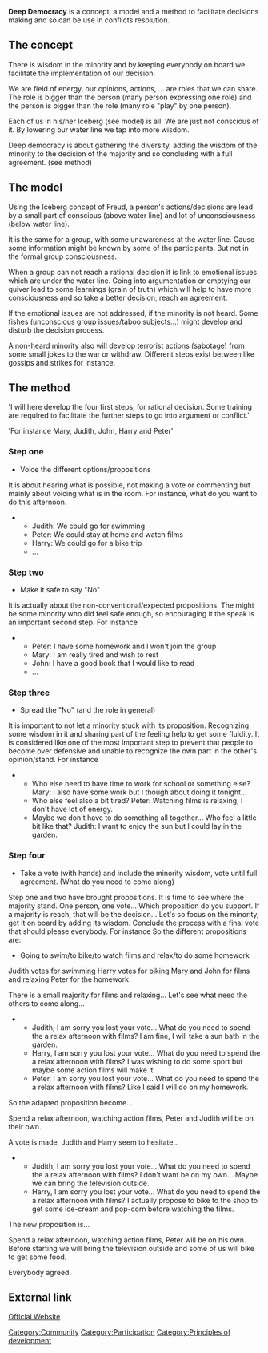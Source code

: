 '''Deep Democracy''' is a concept, a model and a method to facilitate decisions making and so can be use in conflicts resolution.

== The concept ==
There is wisdom in the minority and by keeping everybody on board we facilitate the implementation of our decision.

We are field of energy, our opinions, actions, ... are roles that we can share. The role is bigger than the person (many person expressing one role) and the person is bigger than the role (many role "play" by one person).

Each of us in his/her Iceberg (see model) is all. We are just not conscious of it. By lowering our water line we tap into more wisdom. 

Deep democracy is about gathering the diversity, adding the wisdom of the minority to the decision of the majority and so concluding with a full agreement. (see method)

== The model ==
Using the Iceberg concept of Freud, a person's actions/decisions are lead by a small part of conscious (above water line) and lot of unconsciousness (below water line). 

It is the same for a group, with some unawareness at the water line. Cause some information might be known by some of the participants. But not in the formal group consciousness.

When a group can not reach a rational decision it is link to emotional issues which are under the water line. Going into argumentation or emptying our quiver lead to some learnings (grain of truth) which will help to have more consciousness and so take a better decision, reach an agreement.

If the emotional issues are not addressed, if the minority is not heard. Some fishes (unconscious group issues/taboo subjects...) might develop and disturb the decision process.

A non-heard minority also will develop terrorist actions (sabotage) from some small jokes to the war or withdraw. Different steps exist between like gossips and strikes for instance.

== The method ==
'I will here develop the four first steps, for rational decision. Some training are required to facilitate the further steps to go into argument or conflict.'

'For instance Mary, Judith, John, Harry and Peter'

=== Step one ===

* Voice the different options/propositions

It is about hearing what is possible, not making a vote or commenting but mainly about voicing what is in the room. 
For instance, what do you want to do this afternoon.
** Judith: We could go for swimming
** Peter: We could stay at home and watch films
** Harry: We could go for a bike trip
** ...

=== Step two ===

* Make it safe to say "No"

It is actually about the non-conventional/expected propositions. The might be some minority who did feel safe enough, so encouraging it the speak is an important second step.
For instance
** Peter: I have some homework and I won't join the group
** Mary: I am really tired and wish to rest
** John: I have a good book that I would like to read
** ...


=== Step three ===

* Spread the "No" (and the role in general)
It is important to not let a minority stuck with its proposition. Recognizing some wisdom in it and sharing part of the feeling help to get some fluidity. It is considered like one of the most important step to prevent that people to become over defensive and unable to recognize the own part in the other's opinion/stand.
For instance
** Who else need to have time to work for school or something else? Mary: I also have some work but I though about doing it tonight...
** Who else feel also a bit tired? Peter: Watching films is relaxing, I don't have lot of energy.
** Maybe we don't have to do something all together... Who feel a little bit like that? Judith: I want to enjoy the sun but I could lay in the garden.

===Step four===
* Take a vote (with hands) and include the minority wisdom, vote until full agreement. (What do you need to come along)
Step one and two have brought propositions. It is time to see where the majority stand. One person, one vote... Which proposition do you support. If a majority is reach, that will be the decision... Let's so focus on the minority, get it on board by adding its wisdom. Conclude the process with a final vote that should please everybody.
For instance
So the different propositions are:
*Going to swim/to bike/to watch films and relax/to do some homework
Judith votes for swimming
Harry votes for biking
Mary and John for films and relaxing
Peter for the homework

There is a small majority for films and relaxing... Let's see what need the others to come along...
** Judith, I am sorry you lost your vote... What do you need to spend the a relax afternoon with films? I am fine, I will take a sun bath in the garden.
** Harry, I am sorry you lost your vote... What do you need to spend the a relax afternoon with films? I was wishing to do some sport but maybe some action films will make it.
** Peter, I am sorry you lost your vote... What do you need to spend the a relax afternoon with films? Like I said I will do on my homework.

So the adapted proposition become...

Spend a relax afternoon, watching action films, Peter and Judith will be on their own.

A vote is made, Judith and Harry seem to hesitate...

**Judith, I am sorry you lost your vote... What do you need to spend the a relax afternoon with films? I don't want be on my own... Maybe we can bring the television outside.
**Harry, I am sorry you lost your vote... What do you need to spend the a relax afternoon with films? I actually propose to bike to the shop to get some ice-cream and pop-corn before watching the films.

The new proposition is...

Spend a relax afternoon, watching action films, Peter will be on his own. Before starting we will bring the television outside and some of us will bike to get some food.

Everybody agreed.

== External link ==
[http://www.deep-democracy.net Official Website]

{{copyedit|Appears to be translated, and needs clarification in parts.}}

[[Category:Community]]
[[Category:Participation]]
[[Category:Principles of development]]